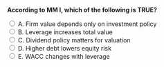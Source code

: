 ::: {.question-block}

<form onsubmit="event.preventDefault(); checkAnswer('module7_mcq_q92')" data-correct-answer="A">
<strong style="display: block;">According to MM I, which of the following is TRUE?</strong>

<label><input type="radio" name="module7_mcq_q92" value="A"> A. Firm value depends only on investment policy</label><br>
<label><input type="radio" name="module7_mcq_q92" value="B"> B. Leverage increases total value</label><br>
<label><input type="radio" name="module7_mcq_q92" value="C"> C. Dividend policy matters for valuation</label><br>
<label><input type="radio" name="module7_mcq_q92" value="D"> D. Higher debt lowers equity risk</label><br>
<label><input type="radio" name="module7_mcq_q92" value="E"> E. WACC changes with leverage</label><br>
</form>

<div id="feedback-module7_mcq_q92" class="feedback" data-status="" style="display:none;">
✅ Correct: A. MM I: only assets and investment policy determine firm value in perfect markets.
</div>

:::
